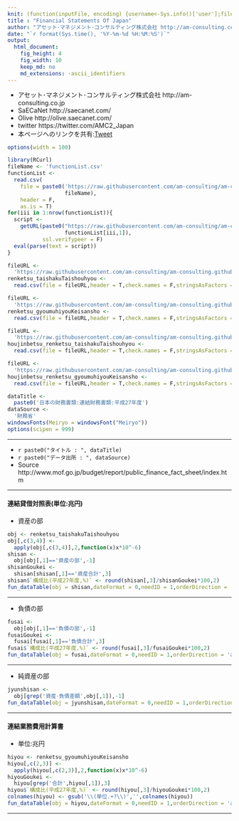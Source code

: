 ```yaml
---
knit: (function(inputFile, encoding) {username<-Sys.info()['user'];fileName<-'defaultPath.csv';pathToFile <-paste0('C:/Users/', username,'/Desktop/pathToCSV/');setwd(pathToFile);buf0<-read.csv(fileName,header = F,skip = 0,stringsAsFactor = F,check.names = F,fileEncoding = 'utf-8');timeStamp<-format(Sys.time(),'%Y%m%d%H%M%S');rmarkdown::render(inputFile, encoding = encoding, output_file = paste0('C:/Users/',username,buf0[2,1],'charts/','am-consulting.co.jp-FinancialStatementsOfJapan.html')) })
title : "Financial Statements Of Japan"
author: "アセット･マネジメント･コンサルティング株式会社 http://am-consulting.co.jp"
date: "`r format(Sys.time(), '%Y-%m-%d %H:%M:%S')`"
output: 
  html_document:
    fig_height: 4
    fig_width: 10
    keep_md: no
    md_extensions: -ascii_identifiers 
---
```

<link href="http://knowledgevault.saecanet.com/components/rmarkdown-html.css" rel="stylesheet">
<script src="http://knowledgevault.saecanet.com/components/JavascriptCode.js"></script>
<style>.main-container {max-width : 1100px;}</style>

- アセット･マネジメント･コンサルティング株式会社 http://am-consulting.co.jp
- SaECaNet http://saecanet.com/
- Olive http://olive.saecanet.com/
- twitter https://twitter.com/AMC2_Japan
- 本ページへのリンクを共有:<a href="https://twitter.com/share" class="twitter-share-button" data-via="AMC2_Japan" data-size="large">Tweet</a> <script>!function(d,s,id){var js,fjs=d.getElementsByTagName(s)[0],p=/^http:/.test(d.location)?'http':'https';if(!d.getElementById(id)){js=d.createElement(s);js.id=id;js.src=p+'://platform.twitter.com/widgets.js';fjs.parentNode.insertBefore(js,fjs);}}(document, 'script', 'twitter-wjs');</script>

```r
options(width = 100)
```

```r
library(RCurl)
fileName <- 'functionList.csv'
functionList <-
  read.csv(
    file = paste0('https://raw.githubusercontent.com/am-consulting/am-consulting.github.io/master/csv/',
                  fileName),
    header = F,
    as.is = T)
for(iii in 1:nrow(functionList)){
  script <- 
    getURL(paste0("https://raw.githubusercontent.com/am-consulting/am-consulting.github.io/master/", 
                  functionList[iii,1]),
           ssl.verifypeer = F)
  eval(parse(text = script))
}
```

```r
fileURL <- 
  'https://raw.githubusercontent.com/am-consulting/am-consulting.github.io/master/csv/FinancialStatementsOfJapan/fy2015-renketsu_01.csv'
renketsu_taishakuTaishouhyou <-
  read.csv(file = fileURL,header = T,check.names = F,stringsAsFactors = F,fileEncoding = 'utf-8',quote = "\"")

fileURL <- 
  'https://raw.githubusercontent.com/am-consulting/am-consulting.github.io/master/csv/FinancialStatementsOfJapan/fy2015-renketsu_02.csv'
renketsu_gyoumuhiyouKeisansho <-
  read.csv(file = fileURL,header = T,check.names = F,stringsAsFactors = F,fileEncoding = 'utf-8',quote = "\"")

fileURL <- 
  'https://raw.githubusercontent.com/am-consulting/am-consulting.github.io/master/csv/FinancialStatementsOfJapan/fy2015-renketsu_03.csv'
houjinbetsu_renketsu_taishakuTaishouhyou <-
  read.csv(file = fileURL,header = T,check.names = F,stringsAsFactors = F,fileEncoding = 'utf-8',quote = "\"")

fileURL <- 
  'https://raw.githubusercontent.com/am-consulting/am-consulting.github.io/master/csv/FinancialStatementsOfJapan/fy2015-renketsu_04.csv'
houjinbetsu_renketsu_gyoumuhiyouKeisansho <-
  read.csv(file = fileURL,header = T,check.names = F,stringsAsFactors = F,fileEncoding = 'utf-8',quote = "\"")
```

```r
dataTitle <- 
  paste0('日本の財務書類:連結財務書類:平成27年度')
dataSource <- 
  '財務省'
windowsFonts(Meiryo = windowsFont("Meiryo"))
options(scipen = 999)
```

***

- `r paste0("タイトル : ", dataTitle)`
- `r paste0("データ出所 : ", dataSource)`
- Source http://www.mof.go.jp/budget/report/public_finance_fact_sheet/index.htm

***

#### 連結貸借対照表(単位:兆円)
- 資産の部

```r
obj <- renketsu_taishakuTaishouhyou
obj[,c(3,4)] <-
  apply(obj[,c(3,4)],2,function(x)x*10^-6)
shisan <-
  obj[obj[,1]=='資産の部',-1]
shisanGoukei <-
  shisan[shisan[,1]=='資産合計',3]
shisan$`構成比(平成27年度,%)` <- round(shisan[,3]/shisanGoukei*100,2)
fun_dataTable(obj = shisan,dateFormat = 0,needID = 1,orderDirection = 'asc',menuLength = nrow(shisan),leftcolumns = 2)
```

***
- 負債の部

```r
fusai <-
  obj[obj[,1]=='負債の部',-1]
fusaiGoukei <-
  fusai[fusai[,1]=='負債合計',3]
fusai$`構成比(平成27年度,%)` <- round(fusai[,3]/fusaiGoukei*100,2)
fun_dataTable(obj = fusai,dateFormat = 0,needID = 1,orderDirection = 'asc',menuLength = nrow(fusai),leftcolumns = 2)
```

***
- 純資産の部

```r
jyunshisan <-
  obj[grep('資産･負債差額',obj[,1]),-1]
fun_dataTable(obj = jyunshisan,dateFormat = 0,needID = 1,orderDirection = 'asc',menuLength = nrow(jyunshisan),leftcolumns = 2)
```

***

#### 連結業務費用計算書
- 単位:兆円

```r
hiyou <- renketsu_gyoumuhiyouKeisansho
hiyou[,c(2,3)] <-
  apply(hiyou[,c(2,3)],2,function(x)x*10^-6)
hiyouGoukei <-
  hiyou[grep('合計',hiyou[,1]),3]
hiyou$`構成比(平成27年度,%)` <- round(hiyou[,3]/hiyouGoukei*100,2)
colnames(hiyou) <- gsub('\\(単位.+?\\)','',colnames(hiyou))
fun_dataTable(obj = hiyou,dateFormat = 0,needID = 1,orderDirection = 'asc',menuLength = nrow(hiyou),leftcolumns = 2)
```

***
<script>MakeNegative();</script>
<script>
  (function(i,s,o,g,r,a,m){i['GoogleAnalyticsObject']=r;i[r]=i[r]||function(){
  (i[r].q=i[r].q||[]).push(arguments)},i[r].l=1*new Date();a=s.createElement(o),
  m=s.getElementsByTagName(o)[0];a.async=1;a.src=g;m.parentNode.insertBefore(a,m)
  })(window,document,'script','https://www.google-analytics.com/analytics.js','ga');

  ga('create', 'UA-3077339-5', 'auto');
  ga('send', 'pageview');

</script>
